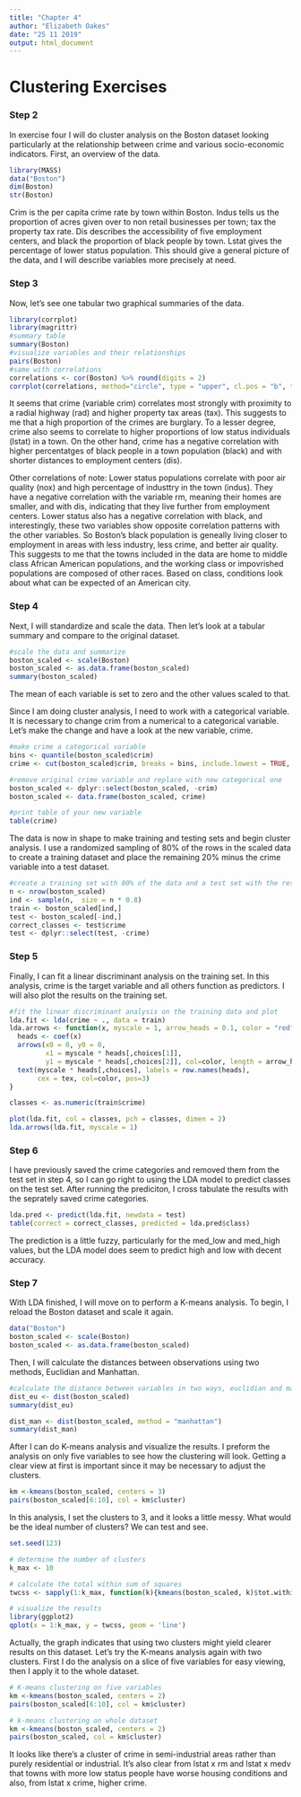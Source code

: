 ```yaml
---
title: "Chapter 4"
author: "Elizabeth Oakes"
date: "25 11 2019"
output: html_document
---
```


# Clustering Exercises

### Step 2

In exercise four I will do cluster analysis on the Boston dataset looking particularly at the relationship between crime and various socio-economic indicators. First, an overview of the data.

```r
library(MASS)
data("Boston")
dim(Boston)
str(Boston)
```

Crim is the per capita crime rate by town within Boston. Indus tells us the proportion of acres given over to non retail businesses per town; tax the property tax rate. Dis describes the accessibility of five employment centers, and black the proportion of black people by town. Lstat gives the percentage of lower status population. This should give a general picture of the data, and I will describe variables more precisely at need.

### Step 3

Now, let's see one tabular two graphical summaries of the data.

```r
library(corrplot)
library(magrittr)
#summary table
summary(Boston)
#visualize variables and their relationships
pairs(Boston)
#same with correlations
correlations <- cor(Boston) %>% round(digits = 2)
corrplot(correlations, method="circle", type = "upper", cl.pos = "b", tl.pos = "d", tl.cex = 0.6)

```

It seems that crime (variable crim) correlates most strongly with proximity to a radial highway (rad) and higher property tax areas (tax). This suggests to me that a high proportion of the crimes are burglary. To a lesser degree, crime also seems to correlate to higher proportions of low status individuals (lstat) in a town. On the other hand, crime has a negative correlation with higher percentatges of black people in a town population (black) and with shorter distances to employment centers (dis).

Other correlations of note: Lower status populations correlate with poor air quality (nox) and high percentage of industtry in the town (indus). They have a negative correlation with the variable rm, meaning their homes are smaller, and with dis, indicating that they live further from employment centers. Lower status also has a negative correlation with black, and interestingly, these two variables show opposite correlation patterns with the other variables. So Boston's black population is geneally living closer to employment in areas with less industry, less crime, and better air quality. This suggests to me that the towns included in the data are home to middle class African American populations, and the working class or impovrished populations are composed of other races. Based on class, conditions look about what can be expected of an American city.

### Step 4
Next, I will standardize and scale the data. Then let's look at a tabular summary and compare to the original dataset.

```r
#scale the data and summarize
boston_scaled <- scale(Boston)
boston_scaled <- as.data.frame(boston_scaled)
summary(boston_scaled)

```

The mean of each variable is set to zero and the other values scaled to that. 

Since I am doing cluster analysis, I need to work with a categorical variable. It is necessary to change crim from a numerical to a categorical variable. Let's make the change and have a look at the new variable, crime.

```r
#make crime a categorical variable
bins <- quantile(boston_scaled$crim)
crime <- cut(boston_scaled$crim, breaks = bins, include.lowest = TRUE, label = c("low", "med_low", "med_high", "high"))

#remove original crime variable and replace with new categorical one
boston_scaled <- dplyr::select(boston_scaled, -crim)
boston_scaled <- data.frame(boston_scaled, crime)

#print table of your new variable
table(crime)
```

The data is now in shape to make training and testing sets and begin cluster analysis. I use a randomized sampling of 80% of the rows in the scaled data to create a training dataset and place the remaining 20% minus the crime variable into a test dataset.

```r
#create a training set with 80% of the data and a test set with the rest
n <- nrow(boston_scaled)
ind <- sample(n,  size = n * 0.8)
train <- boston_scaled[ind,]
test <- boston_scaled[-ind,]
correct_classes <- test$crime
test <- dplyr::select(test, -crime)
```
### Step 5

Finally, I can fit a linear discriminant analysis on the training set. In this analysis, crime is the target variable and all others function as predictors. I will also plot the results on the training set.

```r
#fit the linear discriminant analysis on the training data and plot
lda.fit <- lda(crime ~ ., data = train)
lda.arrows <- function(x, myscale = 1, arrow_heads = 0.1, color = "red", tex = 0.75, choices = c(1,2)){
  heads <- coef(x)
  arrows(x0 = 0, y0 = 0, 
         x1 = myscale * heads[,choices[1]], 
         y1 = myscale * heads[,choices[2]], col=color, length = arrow_heads)
  text(myscale * heads[,choices], labels = row.names(heads), 
       cex = tex, col=color, pos=3)
}

classes <- as.numeric(train$crime)

plot(lda.fit, col = classes, pch = classes, dimen = 2)
lda.arrows(lda.fit, myscale = 1)
```

### Step 6

I have previously saved the crime categories and removed them from the test set in step 4, so I can go right to using the LDA model to predict classes on the test set. After running the prediciton, I cross tabulate the results with the seprately saved crime categories.

```r
lda.pred <- predict(lda.fit, newdata = test)
table(correct = correct_classes, predicted = lda.pred$class)
```

The prediction is a little fuzzy, particularly for the med_low and med_high values, but the LDA model does seem to predict high and low with decent accuracy.

### Step 7

With LDA finished, I will move on to perform a K-means analysis. To begin, I reload the Boston dataset and scale it again.

```r
data("Boston")
boston_scaled <- scale(Boston)
boston_scaled <- as.data.frame(boston_scaled)
```

Then, I will calculate the distances between observations using two methods, Euclidian and Manhattan.

```r
#calculate the distance between variables in two ways, euclidian and manhattan
dist_eu <- dist(boston_scaled)
summary(dist_eu)

dist_man <- dist(boston_scaled, method = "manhattan")
summary(dist_man)
```

After I can do K-means analysis and visualize the results. I preform the analysis on only five variables to see how the clustering will look. Getting a clear view at first is important since it may be necessary to adjust the clusters.

```r
km <-kmeans(boston_scaled, centers = 3)
pairs(boston_scaled[6:10], col = km$cluster)
```

In this analysis, I set the clusters to 3, and it looks a little messy. What would be the ideal number of clusters? We can test and see.

```r
set.seed(123)

# determine the number of clusters
k_max <- 10

# calculate the total within sum of squares
twcss <- sapply(1:k_max, function(k){kmeans(boston_scaled, k)$tot.withinss})

# visualize the results
library(ggplot2)
qplot(x = 1:k_max, y = twcss, geom = 'line')
```

Actually, the graph indicates that using two clusters might yield clearer results on this dataset. Let's try the K-means analysis again with two clusters. First I do the analysis on a slice of five variables for easy viewing, then I apply it to the whole dataset.

```r
# K-means clustering on five variables
km <-kmeans(boston_scaled, centers = 2)
pairs(boston_scaled[6:10], col = km$cluster)

# k-means clustering on whole dataset
km <-kmeans(boston_scaled, centers = 2)
pairs(boston_scaled, col = km$cluster)
```

It looks like there's a cluster of crime in semi-industrial areas rather than purely residential or industrial. It's also clear from lstat x rm and lstat x medv that towns with more low status people have worse housing conditions and also, from lstat x crime, higher crime.
